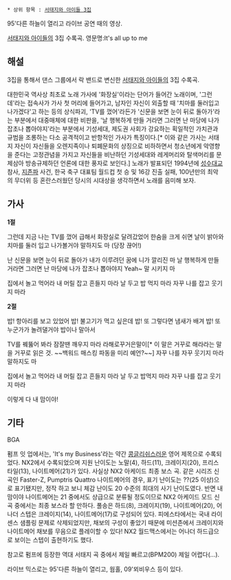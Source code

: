  * 상위 항목 : [[서태지와 아이들 3집]]

{{{#!html
<iframe width="420" height="315" src="//www.youtube.com/embed/GCQMlrBQPx0" frameborder="0" allowfullscreen></iframe>
}}}
95'다른 하늘이 열리고 라이브 공연 때의 영상.

[[서태지와 아이들]]의 3집 수록곡. 영문명:It's all up to me

== 해설 ==

3집을 통해서 댄스 그룹에서 락 밴드로 변신한 [[서태지와 아이들]]의 3집 수록곡.

대한민국 역사상 최초로 노래 가사에 '화장실'이라는 단어가 들어간 노래이며, '그런데'라는 접속사가 가사 첫 머리에 들어가고, 남자인 자신이 외출할 때 '치마를 둘러입고 나가겠다'고 하는 등의 상식파괴, 'TV를 껐어'라든가 '신문을 보면 눈이 뒤로 돌아가'라는 부분에서 대중매체에 대한 비판을, '날 행복하게 만들 거라면 그러면 난 마당에 나가 잡초나 뽑아야지'라는 부분에서 기성세대, 제도권 사회가 강요하는 획일적인 가치관과 규범을 조롱하는 다소 공격적이고 반항적인 가사가 특징이다.[* 이와 같은 가사는 서태지 자신이 자신들을 오렌지족이나 퇴폐문화의 상징으로 비하하면서 청소년에게 악영향을 준다는 고정관념을 가지고 자신들을 비난하던 기성세대와 레게머리와 탈색머리를 문제삼아 방송규제하던 언론에 대한 풍자로 보인다.] 노래가 발표되던 1994년에 [[성수대교]] 참사, [[지존파]] 사건, 한국 축구 대표팀 월드컵 첫 승 및 16강 진출 실패, 100년만의 최악의 무더위 등 혼란스러웠던 당시의 시대상을 생각하면서 노래를 음미해 보자.

== 가사 ==

'''1절'''

그런데 지금 나는 TV를 껐어
급해서 화장실로 달려갔었어 
한숨을 크게 쉬면 날이 밝아와 
치마를 둘러 입고 나가볼거야 
말하지도 마 (당장 끊어!)

난 신문을 보면 눈이 뒤로 돌아가 
내가 이루려던 꿈에 니가 깔리진 마
날 행복하게 만들 거라면 그러면 난
마당에 나가 잡초나 뽑아야지 Yeah~ 말 시키지 마

집에서 놀고 먹어라
내 머릴 잡고 흔들지 마라
날 두고 밥 먹지 마라
자꾸 나를 잡고 웃기지 마라

'''2절'''

밥! 항아리를 보고 있었어
밥! 불고기가 먹고 싶은데
밥! 또 그렇다면 냄새가 배겨
밥! 또 누군가가 놀려댈거야
밥이나 말아서

TV를 꿰뚫어 봐라 잠잘땐 깨우지 마라
라해로꾸거은말이[* 이 말은 거꾸로 해라라는 말을 거꾸로 읽은 것. ~~백워드 매스킹 파동을 미리 예언?~~] 자꾸 나를 자꾸 웃기지 마라
말하지도 마

집에서 놀고 먹어라
내 머릴 잡고 흔들지 마라
날 두고 밥먹지 마라
자꾸 나를 잡고 웃기지 마라

이렇게 다 내 맘이야!

== 기타 ==
{{{#!html
<iframe width="420" height="315" src="//www.youtube.com/embed/rvpVoUTql7Q" frameborder="0" allowfullscreen></iframe>
}}}
BGA

펌프 잇 업에서는, 'It's my Business'라는 약간 [[콩글리쉬]]스러운 영어 제목으로 수록되었다. 
NX2에서 수록되었으며 지원 난이도는 노말(4), 하드(11), 크레이지(20), 프리스타일(13), 나이트메어(21)가 있다. 사실상 NX2 아케이드 최종 보스 곡. 같은 시리즈 신곡인 Faster-Z, Pumptris Quattro 나이트메어의 경우, 표기 난이도는 ??(25 이상)으로 표기됐지만, 정작 하고 보니 체감 난이도 20 수준의 희대의 사기 난이도였다. 반면 내 맘이야 나이트메어는 21 중에서도 상급으로 분류될 정도이므로 NX2 아케이드 모드 신곡 중에서는 최종 보스라 할 만하다. 풀송은 하드(8), 크레이지(19), 나이트메어(20), 어나더 스텝은 크레이지(14), 나이트메어(17)로 구성되어 있다. 피에스타에서는 국내 라이센스 샘플링 문제로 삭제되었지만, 채보의 구성이 좋았기 때문에 미션존에서 크레이지와 나이트메어 채보를 무음으로 플레이할 수 있다! NX2 월드맥스에서는 어나더 하드급으로 보이는 스텝이 출현하기도 했다.

참고로 펌프에 등장한 역대 서태지 곡 중에서 제일 빠르고(BPM200) 제일 어렵다(...).

라이브 믹스로는 95'다른 하늘이 열리고, 웜홀, 09'뫼비우스 등이 있다.
